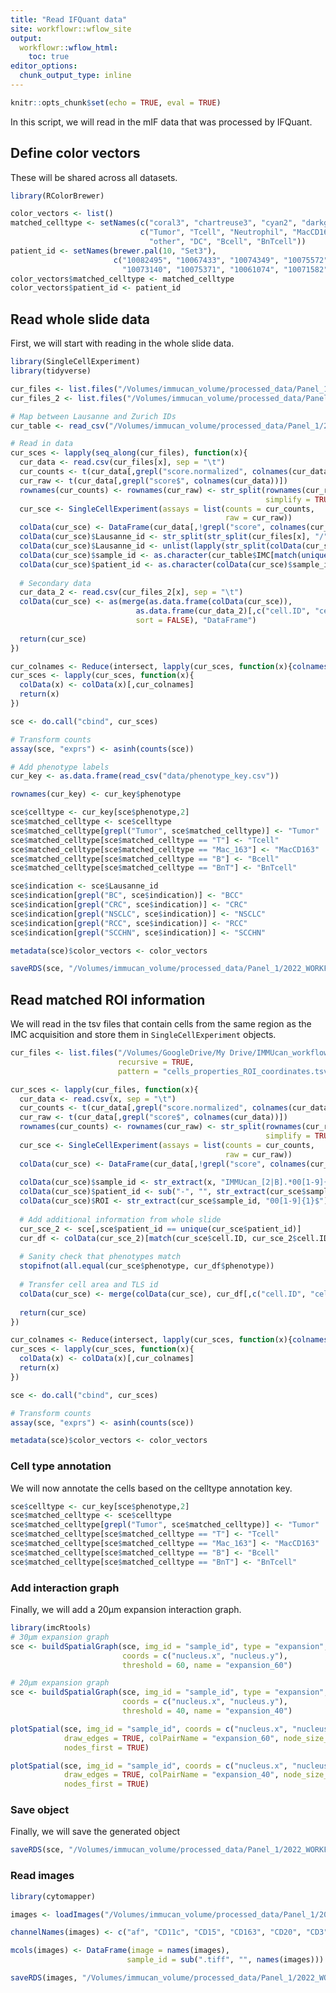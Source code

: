 ```yaml
---
title: "Read IFQuant data"
site: workflowr::wflow_site
output:
  workflowr::wflow_html:
    toc: true
editor_options:
  chunk_output_type: inline
---
```


```r
knitr::opts_chunk$set(echo = TRUE, eval = TRUE)
```

In this script, we will read in the mIF data that was processed by IFQuant.

## Define color vectors

These will be shared across all datasets.

```r
library(RColorBrewer)

color_vectors <- list()
matched_celltype <- setNames(c("coral3", "chartreuse3", "cyan2", "darkgoldenrod2", "grey75", "#DC6FE2", "#BF0A3D", "#F4800C"),
                             c("Tumor", "Tcell", "Neutrophil", "MacCD163",
                               "other", "DC", "Bcell", "BnTcell"))
patient_id <- setNames(brewer.pal(10, "Set3"),
                       c("10082495", "10067433", "10074349", "10075572", "10068868", 
                         "10073140", "10075371", "10061074", "10071582", "10074832"))
color_vectors$matched_celltype <- matched_celltype
color_vectors$patient_id <- patient_id
```

## Read whole slide data

First, we will start with reading in the whole slide data.

```r
library(SingleCellExperiment)
library(tidyverse)

cur_files <- list.files("/Volumes/immucan_volume/processed_data/Panel_1/2022_WORKFLOW/mIF/data/whole_slide/", pattern = "cells_properties_", full.names = TRUE)
cur_files_2 <- list.files("/Volumes/immucan_volume/processed_data/Panel_1/2022_WORKFLOW/mIF/data/whole_slide/", pattern = "cells_properties2_", full.names = TRUE)

# Map between Lausanne and Zurich IDs
cur_table <- read_csv("/Volumes/immucan_volume/processed_data/Panel_1/2022_WORKFLOW/comparisons/sample_mapping.csv")

# Read in data
cur_sces <- lapply(seq_along(cur_files), function(x){
  cur_data <- read.csv(cur_files[x], sep = "\t")
  cur_counts <- t(cur_data[,grepl("score.normalized", colnames(cur_data))])
  cur_raw <- t(cur_data[,grepl("score$", colnames(cur_data))])
  rownames(cur_counts) <- rownames(cur_raw) <- str_split(rownames(cur_raw), "\\.", 
                                                         simplify = TRUE)[,1]
  cur_sce <- SingleCellExperiment(assays = list(counts = cur_counts,
                                                raw = cur_raw))
  colData(cur_sce) <- DataFrame(cur_data[,!grepl("score", colnames(cur_data))])
  colData(cur_sce)$Lausanne_id <- str_split(str_split(cur_files[x], "/", simplify = TRUE)[,11], "_#_", simplify = TRUE)[,1]
  colData(cur_sce)$Lausanne_id <- unlist(lapply(str_split(colData(cur_sce)$Lausanne_id, "-"), function(y){paste(y[1:3], collapse = "-")}))
  colData(cur_sce)$sample_id <- as.character(cur_table$IMC[match(unique(colData(cur_sce)$Lausanne_id), cur_table$mIF)])
  colData(cur_sce)$patient_id <- as.character(colData(cur_sce)$sample_id)
  
  # Secondary data
  cur_data_2 <- read.csv(cur_files_2[x], sep = "\t")
  colData(cur_sce) <- as(merge(as.data.frame(colData(cur_sce)), 
                            as.data.frame(cur_data_2)[,c("cell.ID", "cell.area", "TLS.ID")], by = "cell.ID",
                            sort = FALSE), "DataFrame")
  
  return(cur_sce)
})

cur_colnames <- Reduce(intersect, lapply(cur_sces, function(x){colnames(colData(x))}))
cur_sces <- lapply(cur_sces, function(x){
  colData(x) <- colData(x)[,cur_colnames]
  return(x)
})

sce <- do.call("cbind", cur_sces)

# Transform counts
assay(sce, "exprs") <- asinh(counts(sce))

# Add phenotype labels
cur_key <- as.data.frame(read_csv("data/phenotype_key.csv"))

rownames(cur_key) <- cur_key$phenotype

sce$celltype <- cur_key[sce$phenotype,2]
sce$matched_celltype <- sce$celltype
sce$matched_celltype[grepl("Tumor", sce$matched_celltype)] <- "Tumor"
sce$matched_celltype[sce$matched_celltype == "T"] <- "Tcell"
sce$matched_celltype[sce$matched_celltype == "Mac_163"] <- "MacCD163"
sce$matched_celltype[sce$matched_celltype == "B"] <- "Bcell"
sce$matched_celltype[sce$matched_celltype == "BnT"] <- "BnTcell"

sce$indication <- sce$Lausanne_id
sce$indication[grepl("BC", sce$indication)] <- "BCC"
sce$indication[grepl("CRC", sce$indication)] <- "CRC"
sce$indication[grepl("NSCLC", sce$indication)] <- "NSCLC"
sce$indication[grepl("RCC", sce$indication)] <- "RCC"
sce$indication[grepl("SCCHN", sce$indication)] <- "SCCHN"

metadata(sce)$color_vectors <- color_vectors

saveRDS(sce, "/Volumes/immucan_volume/processed_data/Panel_1/2022_WORKFLOW/mIF/Rout/sce_whole_slide.rds")
```

## Read matched ROI information

We will read in the tsv files that contain cells from the same region as 
the IMC acquisition and store them in `SingleCellExperiment` objects.

```r
cur_files <- list.files("/Volumes/GoogleDrive/My Drive/IMMUcan_workflow/data/Lausanne_data/final/",
                        recursive = TRUE, 
                        pattern = "cells_properties_ROI_coordinates.tsv.gz", full.names = TRUE)

cur_sces <- lapply(cur_files, function(x){
  cur_data <- read.csv(x, sep = "\t")
  cur_counts <- t(cur_data[,grepl("score.normalized", colnames(cur_data))])
  cur_raw <- t(cur_data[,grepl("score$", colnames(cur_data))])
  rownames(cur_counts) <- rownames(cur_raw) <- str_split(rownames(cur_raw), "\\.", 
                                                         simplify = TRUE)[,1]
  cur_sce <- SingleCellExperiment(assays = list(counts = cur_counts,
                                                raw = cur_raw))
  colData(cur_sce) <- DataFrame(cur_data[,!grepl("score", colnames(cur_data))])
  
  colData(cur_sce)$sample_id <- str_extract(x, "IMMUcan_[2|B].*00[1-9]{1}")
  colData(cur_sce)$patient_id <- sub("-", "", str_extract(cur_sce$sample_id, "[0-9]{8}-"))
  colData(cur_sce)$ROI <- str_extract(cur_sce$sample_id, "00[1-9]{1}$")
  
  # Add additional information from whole slide
  cur_sce_2 <- sce[,sce$patient_id == unique(cur_sce$patient_id)]
  cur_df <- colData(cur_sce_2)[match(cur_sce$cell.ID, cur_sce_2$cell.ID),]
  
  # Sanity check that phenotypes match
  stopifnot(all.equal(cur_sce$phenotype, cur_df$phenotype))
  
  # Transfer cell area and TLS id
  colData(cur_sce) <- merge(colData(cur_sce), cur_df[,c("cell.ID", "cell.area", "TLS.ID")], by = "cell.ID", sort = FALSE)
  
  return(cur_sce)
})

cur_colnames <- Reduce(intersect, lapply(cur_sces, function(x){colnames(colData(x))}))
cur_sces <- lapply(cur_sces, function(x){
  colData(x) <- colData(x)[,cur_colnames]
  return(x)
})

sce <- do.call("cbind", cur_sces)

# Transform counts
assay(sce, "exprs") <- asinh(counts(sce))

metadata(sce)$color_vectors <- color_vectors
```

### Cell type annotation

We will now annotate the cells based on the celltype annotation key.

```r
sce$celltype <- cur_key[sce$phenotype,2]
sce$matched_celltype <- sce$celltype
sce$matched_celltype[grepl("Tumor", sce$matched_celltype)] <- "Tumor"
sce$matched_celltype[sce$matched_celltype == "T"] <- "Tcell"
sce$matched_celltype[sce$matched_celltype == "Mac_163"] <- "MacCD163"
sce$matched_celltype[sce$matched_celltype == "B"] <- "Bcell"
sce$matched_celltype[sce$matched_celltype == "BnT"] <- "BnTcell"
```

### Add interaction graph

Finally, we will add a 20µm expansion interaction graph.

```r
library(imcRtools)
# 30µm expansion graph
sce <- buildSpatialGraph(sce, img_id = "sample_id", type = "expansion", 
                         coords = c("nucleus.x", "nucleus.y"),
                         threshold = 60, name = "expansion_60")

# 20µm expansion graph
sce <- buildSpatialGraph(sce, img_id = "sample_id", type = "expansion", 
                         coords = c("nucleus.x", "nucleus.y"),
                         threshold = 40, name = "expansion_40")

plotSpatial(sce, img_id = "sample_id", coords = c("nucleus.x", "nucleus.y"), 
            draw_edges = TRUE, colPairName = "expansion_60", node_size_fix = 0.1,
            nodes_first = TRUE)

plotSpatial(sce, img_id = "sample_id", coords = c("nucleus.x", "nucleus.y"), 
            draw_edges = TRUE, colPairName = "expansion_40", node_size_fix = 0.1,
            nodes_first = TRUE)
```

### Save object

Finally, we will save the generated object

```r
saveRDS(sce, "/Volumes/immucan_volume/processed_data/Panel_1/2022_WORKFLOW/mIF/Rout/sce_ROIs.rds")
```

### Read images

```r
library(cytomapper)

images <- loadImages("/Volumes/immucan_volume/processed_data/Panel_1/2022_WORKFLOW/mIF/multichannel_images/img/", as.is = TRUE)

channelNames(images) <- c("af", "CD11c", "CD15", "CD163", "CD20", "CD3", "CK", "DAPI")

mcols(images) <- DataFrame(image = names(images),
                          sample_id = sub(".tiff", "", names(images)))

saveRDS(images, "/Volumes/immucan_volume/processed_data/Panel_1/2022_WORKFLOW/mIF/Rout/images.rds")
```


